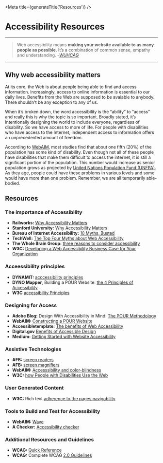 
<Meta title={generateTitle('Resources')} />

# Accessibility Resources

---

> Web accessibility means **making your website available to as many people as possible**. It’s a combination of common sense, empathy and understanding. -*[WUHCAG](https://www.wuhcag.com/what-is-web-accessibility/)*

---

## Why web accessibility matters

At its core, the Web is about people being able to find and access information. Increasingly, access to online information is essential to our daily lives.  Benefits from the Web are supposed to be avaiable to anybody. There shouldn't be any exception to any of us.

When it’s broken down, the word accessibility is the “ability” to “access” and really this is why the topic is so important. Broadly stated, it’s intentionally designing the world to include everyone, regardless of disability. So we have access to more of life. For people with disabilities who have access to the Internet, independent access to information offers an unprecedented amount of freedom.

According to [WebAIM](https://webaim.org/), most studies find that about one fifth (20%) of the population has some kind of disability. Even though not all of these people have disabilities that make them difficult to access the internet, it is still a significant portion of the population. This number would increase as senior population grows as projected by [United Nations Population Fund (UNFPA)](https://www.unfpa.org/publications/ageing-twenty-first-century). As they age, people could have these problems in various levels and some would have more than one problem. Remember, we are all temporarily able-bodied.

## Resources

### The importance of Accessibility

- **Railworks:** [Why Accessibility Matters](https://brailleworks.com/accessibility-matters/)
- **Stanford University:** [Why Accessibility Matters](https://soap.stanford.edu/getting-started/why-accessibility-matters)
- **Bureau of Internet Accessibility:** [10 Myths, Busted](https://www.boia.org/blog/website-accessibility-isnt-what-you-think-it-is-10-myths-busted)
- **TechWell:** [The Top Four Myths about Web Accessibility](https://www.techwell.com/techwell-insights/2014/11/top-four-myths-about-web-accessibility)
- **The Whole Brain Group:** [three reasons to consider accessibility](https://thewholebraingroup.com/blog/reasons-accessibility/)
- **W3C:** [Developing a Web Accessibility Business Case for Your Organization](https://www.w3.org/WAI/bcase/soc)

### Acceessibility principles

- **DYNAMIT:** [acccessibility principles](http://www.dynamit.com/accessibility-principles/)
- **DYNO Mapper**, Building a POUR Website: [the 4 Principles of Accessibility](https://dynomapper.com/blog/27-accessibility-testing/274-4-principles-of-accessibility)
- **W3C** [accessibility Principles](https://www.w3.org/WAI/fundamentals/accessibility-principles/)

### Designing for Access

- **Adobe Blog:** Design With Accessibility in Mind: [The POUR Methodology](https://theblog.adobe.com/design-with-accessibility-in-mind-the-pour-methodology/)
- **WebAIM:** [Constructing a POUR Website](https://webaim.org/articles/pour/)
- **Accessibletemplate:** [The benefits of Web Accessibility](http://www.accessibletemplate.com/about-accessibility/the-benefits-of-web-accessibility)
- **Digital.gov** [Benefits of Accessible Design](https://digital.gov/2017/05/09/benefits-of-accessible-design/)
- **Medium:** [Getting Started with Website Accessibility](https://medium.com/statuscode/getting-started-with-website-accessibility-5586c7febc92)

### Assistive Technologies

- **AFB:** [screen readers](https://www.afb.org/blindness-and-low-vision/using-technology/assistive-technology-products/screen-readers)
- **AFB:** [screen magnifiers](https://www.afb.org/blindness-and-low-vision/using-technology/using-computer/part-ii-experienced-computer-user-new-0)
- **WebAIM:** [Accesssibility and color-blindness](https://webaim.org/articles/visual/colorblind)
- **W3C:** [how People with Disabilities Use the Web](https://www.w3.org/WAI/people-use-web/)

### User Generated Content

- **W3C:** Rich text [adherence to the pages navigability](https://www.w3.org/WAI/WCAG20/quickref/?currentsidebar=%23col_overview&showtechniques=111%2C141%2C143&levels=aaa#navigation-mechanisms)

### Tools to Build and Test for Accessibility

- **WebAIM:** [Wave](http://wave.webaim.org/)
- **A Checker:** [Accessibility checker](https://achecker.ca/checker/)

### Additional Resources and Guidelines

* **WCAG:** [Quick Reference](https://www.w3.org/WAI/WCAG20/quickref/)
* **WCAG:** Complete WCAG [2.0 Guidelines](https://www.w3.org/TR/WCAG20/)
